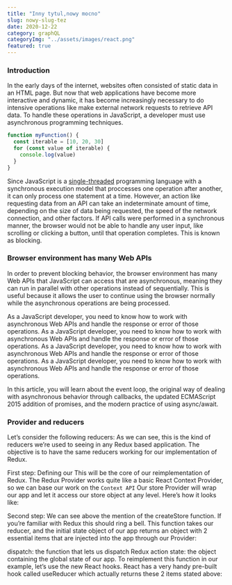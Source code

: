 ```yaml
---
title: "Inny tytul,nowy mocno"
slug: nowy-slug-tez
date: 2020-12-22
category: graphQL
categoryImg: "../assets/images/react.png"
featured: true
---
```


### Introduction

In the early days of the internet, websites often consisted of static data in an HTML page. But now that web applications have become more interactive and dynamic, it has become increasingly necessary to do intensive operations like make external network requests to retrieve API data. To handle these operations in JavaScript, a developer must use asynchronous programming techniques.

```javascript
function myFunction() {
  const iterable = [10, 20, 30]
  for (const value of iterable) {
    console.log(value)
  }
}
```

Since JavaScript is a [single-threaded](https://example.com) programming language with a synchronous execution model that proccesses one operation after another, it can only process one statement at a time. However, an action like requesting data from an API can take an indeterminate amount of time, depending on the size of data being requested, the speed of the network connection, and other factors. If API calls were performed in a synchronous manner, the browser would not be able to handle any user input, like scrolling or clicking a button, until that operation completes. This is known as blocking.

### Browser environment has many Web APIs

In order to prevent blocking behavior, the browser environment has many Web APIs that JavaScript can access that are asynchronous, meaning they can run in parallel with other operations instead of sequentially. This is useful because it allows the user to continue using the browser normally while the asynchronous operations are being processed.

<Callout>
  As a JavaScript developer, you need to know how to work with asynchronous Web
  APIs and handle the response or error of those operations.
</Callout>

<Callout variant="danger">
  As a JavaScript developer, you need to know how to work with asynchronous Web
  APIs and handle the response or error of those operations.
</Callout>
<Callout variant="warning">
  As a JavaScript developer, you need to know how to work with asynchronous Web
  APIs and handle the response or error of those operations.
</Callout>
<Callout variant="success">
  As a JavaScript developer, you need to know how to work with asynchronous Web
  APIs and handle the response or error of those operations.
</Callout>

In this article, you will learn about the event loop, the original way of dealing with asynchronous behavior through callbacks, the updated ECMAScript 2015 addition of promises, and the modern practice of using async/await.

### Provider and reducers

Let’s consider the following reducers:
As we can see, this is the kind of reducers we’re used to seeing in any Redux based application. The objective is to have the same reducers working for our implementation of Redux.

First step: Defining our This will be the core of our reimplementation of Redux. The Redux Provider works quite like a basic React Context Provider, so we can base our work on the `Context API` Our store Provider will wrap our app and let it access our store object at any level. Here’s how it looks like:

Second step: We can see above the mention of the createStore function. If you’re familiar with Redux this should ring a bell. This function takes our reducer, and the initial state object of our app returns an object with 2 essential items that are injected into the app through our Provider:

dispatch: the function that lets us dispatch Redux action
state: the object containing the global state of our app.
To reimplement this function in our example, let’s use the new React hooks. React has a very handy pre-built hook called useReducer which actually returns these 2 items stated above:
